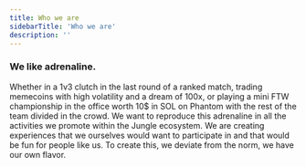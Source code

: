 ```yaml
---
title: Who we are
sidebarTitle: 'Who we are'
description: ''
---
```


### We like adrenaline.

Whether in a 1v3 clutch in the last round of a ranked match, trading memecoins with high volatility and a dream of 100x, or playing a mini FTW championship in the office worth 10$ in SOL on Phantom with the rest of the team divided in the crowd.
We want to reproduce this adrenaline in all the activities we promote within the Jungle ecosystem. We are creating experiences that we ourselves would want to participate in and that would be fun for people like us.
To create this, we deviate from the norm, we have our own flavor.
